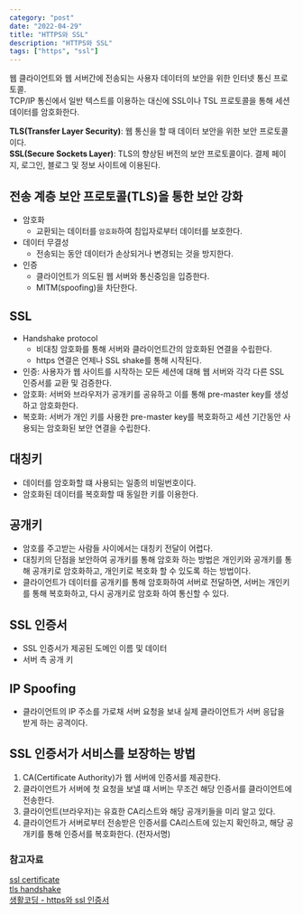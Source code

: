 ```yaml
---
category: "post"
date: "2022-04-29"
title: "HTTPS와 SSL"
description: "HTTPS와 SSL"
tags: ["https", "ssl"]
---
```


웹 클라이언트와 웹 서버간에 전송되는 사용자 데이터의 보안을 위한 인터넷 통신 프로토콜.<br />
TCP/IP 통신에서 일반 텍스트를 이용하는 대신에 SSL이나 TSL 프로토콜을 통해 세션 데이터를 암호화한다.<br/>

**TLS(Transfer Layer Security)**: 웹 통신을 할 때 데이터 보안을 위한 보안 프로토콜이다.<br/>
**SSL(Secure Sockets Layer)**: TLS의 향상된 버전의 보안 프로토콜이다.
결제 페이지, 로그인, 블로그 및 정보 사이트에 이용된다.

## 전송 계층 보안 프로토콜(TLS)을 통한 보안 강화

- 암호화
  - 교환되는 데이터를 `암호화`하여 침입자로부터 데이터를 보호한다.
- 데이터 무결성
  - 전송되는 동안 데이터가 손상되거나 변경되는 것을 방지한다.
- 인증
  - 클라이언트가 의도된 웹 서버와 통신중임을 입증한다.
  - MITM(spoofing)을 차단한다.

## SSL

- Handshake protocol
  - 비대칭 암호화를 통해 서버와 클라이언트간의 암호화된 연결을 수립한다.
  - https 연결은 언제나 SSL shake를 통해 시작된다.
- 인증: 사용자가 웹 사이트를 시작하는 모든 세션에 대해 웹 서버와 각각 다른 SSL 인증서를 교환 및 검증한다.
- 암호화: 서버와 브라우저가 공개키를 공유하고 이를 통해 pre-master key를 생성하고 암호화한다.
- 복호화: 서버가 개인 키를 사용한 pre-master key를 복호화하고 세션 기간동안 사용되는 암호화된 보안 연결을 수립한다.

## 대칭키

- 데이터를 암호화할 떄 사용되는 일종의 비밀번호이다.
- 암호화된 데이터를 복호화할 때 동일한 키를 이용한다.

## 공개키

- 암호를 주고받는 사람들 사이에서는 대칭키 전달이 어렵다.
- 대칭키의 단점을 보안하여 공개키를 통해 암호화 하는 방법은 개인키와 공개키를 통해 공개키로 암호화하고, 개인키로 복호화 할 수 있도록 하는 방법이다.
- 클라이언트가 데이터를 공개키를 통해 암호화하여 서버로 전달하면, 서버는 개인키를 통해 복호화하고, 다시 공개키로 암호화 하여 통신할 수 있다.

## SSL 인증서

- SSL 인증서가 제공된 도메인 이름 및 데이터
- 서버 측 공개 키

## IP Spoofing

- 클라이언트의 IP 주소를 가로채 서버 요청을 보내 실제 클라이언트가 서버 응답을 받게 하는 공격이다.

## SSL 인증서가 서비스를 보장하는 방법

1. CA(Certificate Authority)가 웹 서버에 인증서를 제공한다.
2. 클라이언트가 서버에 첫 요청을 보낼 떄 서버는 무조건 해당 인증서를 클라이언트에 전송한다.
3. 클라이언트(브라우저)는 유효한 CA리스트와 해당 공개키들을 미리 알고 있다.
4. 클라이언트가 서버로부터 전송받은 인증서를 CA리스트에 있는지 확인하고, 해당 공개키를 통해 인증서를 복호화한다. (전자서명)

### 참고자료

[ssl certificate](https://www.cloudflare.com/ko-kr/learning/ssl/what-is-an-ssl-certificate/)<br/>
[tls handshake](https://www.cloudflare.com/ko-kr/learning/ssl/what-happens-in-a-tls-handshake/)<br/>
[생활코딩 - https와 ssl 인증서](https://opentutorials.org/course/228/4894#public)
